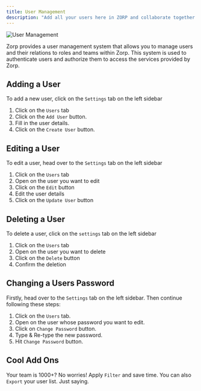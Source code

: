 ```yaml
---
title: User Management
description: "Add all your users here in ZORP and collaborate together."
---
```



![User Management](./images/usersetting.png)

Zorp provides a user management system that allows you to manage users and their relations to roles and teams within Zorp. This system is used to authenticate users and authorize them to access the services provided by Zorp.

## Adding a User
To add a new user, click on the `Settings` tab on the left sidebar

1. Click on the `Users` tab
2. Click on the `Add User` button.
3. Fill in the user details.
4. Click on the `Create User` button.

## Editing a User
To edit a user, head over to the `Settings` tab on the left sidebar

1. Click on the `Users` tab
2. Open on the user you want to edit
3. Click on the `Edit` button
4. Edit the user details
5. Click on the `Update User` button

## Deleting a User
To delete a user, click on the `settings` tab on the left sidebar

1. Click on the `Users` tab
2. Open on the user you want to delete
3. Click on the `Delete` button
4. Confirm the deletion

## Changing a Users Password
Firstly, head over to the `Settings` tab on the left sidebar. Then continue following these steps:

1. Click on the `Users` tab.
2. Open on the user whose password you want to edit.
3. Click on `Change Password` button.
4. Type & Re-type the new password.
5. Hit `Change Password` button.

## Cool Add Ons
Your team is 1000+? No worries! Apply `Filter` and save time. 
You can also `Export` your user list. Just saying.
